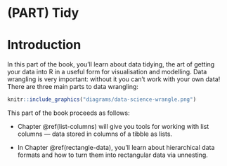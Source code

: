 # (PART) Tidy {.unnumbered}

# Introduction {#wrangle-intro}

In this part of the book, you'll learn about data tidying, the art of getting your data into R in a useful form for visualisation and modelling.
Data wrangling is very important: without it you can't work with your own data!
There are three main parts to data wrangling:

```r
knitr::include_graphics("diagrams/data-science-wrangle.png")
```

<!--# TO DO: Redo the diagram without highlighting import. -->

This part of the book proceeds as follows:

-   Chapter \@ref(list-columns) will give you tools for working with list columns --- data stored in columns of a tibble as lists.

-   In Chapter \@ref(rectangle-data), you'll learn about hierarchical data formats and how to turn them into rectangular data via unnesting.

<!--# TO DO: Revisit bullet points about new chapters. -->
